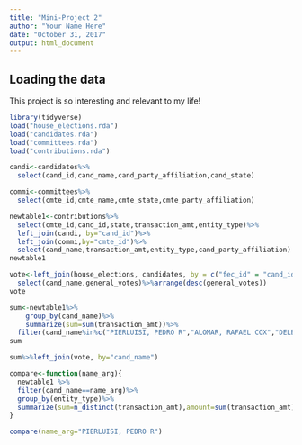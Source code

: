 ```yaml
---
title: "Mini-Project 2"
author: "Your Name Here"
date: "October 31, 2017"
output: html_document
---
```



## Loading the data

This project is so interesting and relevant to my life!

```r
library(tidyverse)
load("house_elections.rda")
load("candidates.rda")
load("committees.rda")
load("contributions.rda")
```


```r
candi<-candidates%>%
  select(cand_id,cand_name,cand_party_affiliation,cand_state)
```


```r
commi<-committees%>%
  select(cmte_id,cmte_name,cmte_state,cmte_party_affiliation)
```


```r
newtable1<-contributions%>%
  select(cmte_id,cand_id,state,transaction_amt,entity_type)%>%
  left_join(candi, by="cand_id")%>%
  left_join(commi,by="cmte_id")%>%
  select(cand_name,transaction_amt,entity_type,cand_party_affiliation)
newtable1
```


```r
vote<-left_join(house_elections, candidates, by = c("fec_id" = "cand_id"))%>%
  select(cand_name,general_votes)%>%arrange(desc(general_votes))
vote
```





```r
sum<-newtable1%>%
    group_by(cand_name)%>%
    summarize(sum=sum(transaction_amt))%>%
  filter(cand_name%in%c("PIERLUISI, PEDRO R","ALOMAR, RAFAEL COX","DELBENE, SUZAN K","PAYNE, DONALD M., JR.","MASSIE, THOMAS H.","BENTIVOLIO, KERRY","FATTAH, CHAKA MR.","MCDERMOTT, JAMES","KOSTER, JOHN","PETERS, GARY"))
sum
```


```r
sum%>%left_join(vote, by="cand_name")
```


```r
compare<-function(name_arg){
  newtable1 %>%
  filter(cand_name==name_arg)%>%
  group_by(entity_type)%>%
  summarize(sum=n_distinct(transaction_amt),amount=sum(transaction_amt))
}
```


```r
compare(name_arg="PIERLUISI, PEDRO R")
```


```r


```







